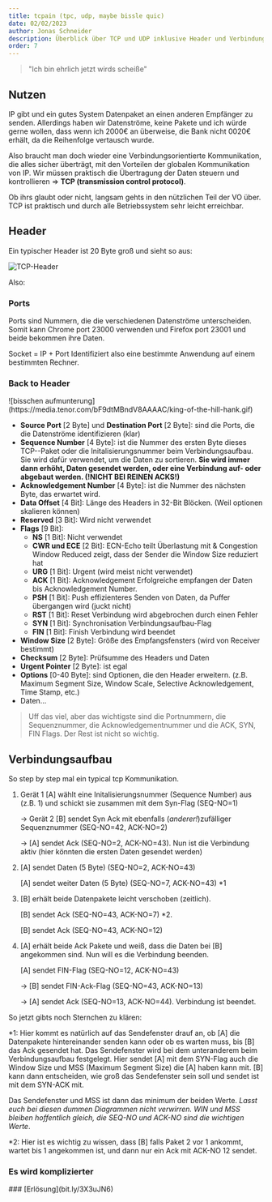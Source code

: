```yaml
---
title: tcpain (tpc, udp, maybe bissle quic)
date: 02/02/2023
author: Jonas Schneider
description: Überblick über TCP und UDP inklusive Header und Verbindungsaufbau und so
order: 7
---
```


> "Ich bin ehrlich jetzt wirds scheiße"

## Nutzen

IP gibt und ein gutes System Datenpaket an einen anderen Empfänger zu senden. 
Allerdings haben wir Datenströme, keine Pakete und ich würde gerne wollen, dass wenn ich 2000€ an überweise, die Bank nicht 0020€ erhält, da die Reihenfolge vertausch wurde.

Also braucht man doch wieder eine Verbindungsorientierte Kommunikation, die alles sicher überträgt, mit den Vorteilen der globalen Kommunikation von IP. 
Wir müssen praktisch die Übertragung der Daten steuern und kontrollieren => **TCP (transmission control protocol)**.

Ob ihrs glaubt oder nicht, langsam gehts in den nützlichen Teil der VO über. TCP ist praktisch und durch alle Betriebssystem sehr leicht erreichbar.

## Header

Ein typischer Header ist 20 Byte groß und sieht so aus:

![TCP-Header](https://upload.wikimedia.org/wikipedia/commons/thumb/f/fd/TCP_Header.svg/1024px-TCP_Header.svg.png)

Also:

### Ports
Ports sind Nummern, die die verschiedenen Datenströme unterscheiden. Somit kann Chrome port 23000 verwenden und Firefox port 23001 und beide bekommen ihre Daten.

Socket = IP + Port Identifiziert also eine bestimmte Anwendung auf einem bestimmten Rechner.

### Back to Header
<div className="center">
![bisschen aufmunterung](https://media.tenor.com/bF9dtMBndV8AAAAC/king-of-the-hill-hank.gif)
</div>


- **Source Port** [2 Byte] und **Destination Port** [2 Byte]: sind die Ports, die die Datenströme identifizieren (klar)
- **Sequence Number** [4 Byte]: ist die Nummer des ersten Byte dieses TCP--Paket oder die Initalisierungsnummer beim Verbindungsaufbau. 
  Sie wird dafür verwendet, um die Daten zu sortieren. **Sie wird immer dann erhöht, Daten gesendet werden, oder eine Verbindung auf- oder abgebaut werden. (!NICHT BEI REINEN ACKS!)**
- **Acknowledgement Number** [4 Byte]: ist die Nummer des nächsten Byte, das erwartet wird.
- **Data Offset** [4 Bit]: Länge des Headers in 32-Bit Blöcken. (Weil optionen skalieren können)
- **Reserved** [3 Bit]: Wird nicht verwendet
- **Flags** [9 Bit]: 
  - **NS** [1 Bit]: Nicht verwendet
  - **CWR und ECE** [2 Bit]: ECN-Echo teilt Überlastung mit & Congestion Window Reduced zeigt, dass der Sender die Window Size reduziert hat
  - **URG** [1 Bit]: Urgent (wird meist nicht verwendet)
  - **ACK** [1 Bit]: Acknowledgement Erfolgreiche empfangen der Daten bis Acknowledgement Number. 
  - **PSH** [1 Bit]: Push effizienteres Senden von Daten, da Puffer übergangen wird (juckt nicht)
  - **RST** [1 Bit]: Reset Verbindung wird abgebrochen durch einen Fehler
  - **SYN** [1 Bit]: Synchronisation Verbindungsaufbau-Flag
  - **FIN** [1 Bit]: Finish Verbindung wird beendet
- **Window Size** [2 Byte]: Größe des Empfangsfensters (wird von Receiver bestimmt)
- **Checksum** [2 Byte]: Prüfsumme des Headers und Daten
- **Urgent Pointer** [2 Byte]: ist egal
- **Options** [0-40 Byte]: sind Optionen, die den Header erweitern. (z.B. Maximum Segment Size, Window Scale, Selective Acknowledgement, Time Stamp, etc.)
- Daten...

> Uff das viel, aber das wichtigste sind die Portnummern, die Sequenznummer, die Acknowledgementnummer und die ACK, SYN, FIN Flags. Der Rest ist nicht so wichtig.

## Verbindungsaufbau

So step by step mal ein typical tcp Kommunikation.

1.  Gerät 1 [A] wählt eine Initalisierungsnummer (Sequence Number) aus (z.B. 1) und schickt sie zusammen mit dem Syn-Flag (SEQ-NO=1) 

    $\longrightarrow$ Gerät 2 [B] sendet Syn Ack mit ebenfalls (*anderer!*)zufälliger Sequenznummer (SEQ-NO=42, ACK-NO=2)
    
    $\longrightarrow$ [A] sendet Ack (SEQ-NO=2, ACK-NO=43). Nun ist die Verbindung aktiv (hier könnten die ersten Daten gesendet werden)

2.  [A] sendet Daten (5 Byte) (SEQ-NO=2, ACK-NO=43) 
    
    [A] sendet weiter Daten (5 Byte) (SEQ-NO=7, ACK-NO=43) \*1

4.  [B] erhält beide Datenpakete leicht verschoben (zeitlich).
  
    [B] sendet Ack (SEQ-NO=43, ACK-NO=7) \*2.

    [B] sendet Ack (SEQ-NO=43, ACK-NO=12)

5. [A] erhält beide Ack Pakete und weiß, dass die Daten bei [B] angekommen sind. Nun will es die Verbindung beenden.

    [A] sendet FIN-Flag (SEQ-NO=12, ACK-NO=43)

    $\longrightarrow$ [B] sendet FIN-Ack-Flag (SEQ-NO=43, ACK-NO=13)

    $\longrightarrow$ [A] sendet Ack (SEQ-NO=13, ACK-NO=44). Verbindung ist beendet.

So jetzt gibts noch Sternchen zu klären:

\*1: Hier kommt es natürlich auf das Sendefenster drauf an, ob [A] die Datenpakete hintereinander senden kann oder ob es warten muss, bis [B] das Ack gesendet hat.
Das Sendefenster wird bei dem unteranderem beim Verbindungsaufbau festgelegt. Hier sendet [A] mit dem SYN-Flag auch die Window Size und MSS (Maximum Segment Size) die [A] haben kann mit. 
[B] kann dann entscheiden, wie groß das Sendefenster sein soll und sendet ist mit dem SYN-ACK mit. 

Das Sendefenster und MSS ist dann das minimum der beiden Werte.
*Lasst euch bei diesen dummen Diagrammen nicht verwirren. WIN und MSS bleiben hoffentlich gleich, die SEQ-NO und ACK-NO sind die wichtigen Werte*. 

\*2: Hier ist es wichtig zu wissen, dass [B] falls Paket 2 vor 1 ankommt, wartet bis 1 angekommen ist, und dann nur ein Ack mit ACK-NO 12 sendet.

### Es wird komplizierter

<div className="center my-2">
### [Erlösung](bit.ly/3X3uJN6)
</div>

